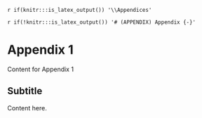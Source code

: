 <!-- The following code should appear at the beginning of the first appendix.
After that, all subsequent sections will be turned into appendices. -->

`r if(knitr:::is_latex_output()) '\\Appendices'`

`r if(!knitr:::is_latex_output()) '# (APPENDIX) Appendix {-}'`

# Appendix 1 {#app:a1}

Content for Appendix 1

## Subtitle {#app:a1_sub}

Content here.
